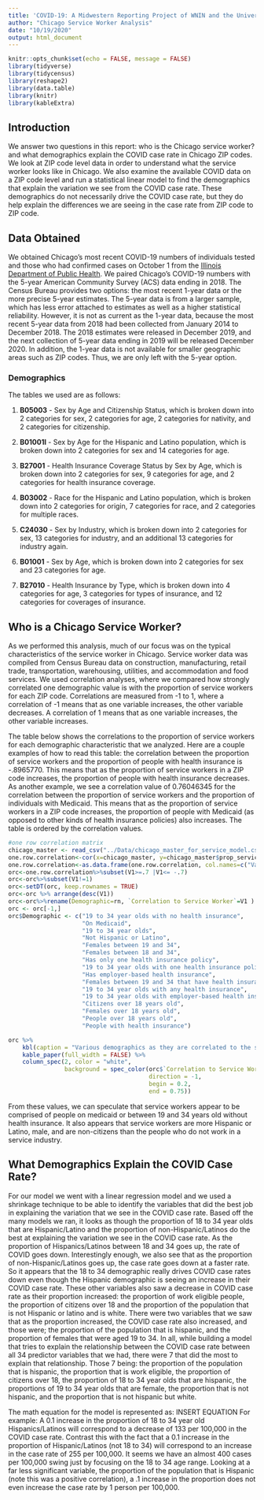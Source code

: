 ```yaml
---
title: 'COVID-19: A Midwestern Reporting Project of WNIN and the University of Evansville'
author: "Chicago Service Worker Analysis"
date: "10/19/2020"
output: html_document
---
```


```r
knitr::opts_chunk$set(echo = FALSE, message = FALSE)
library(tidyverse)
library(tidycensus)
library(reshape2)
library(data.table)
library(knitr)
library(kableExtra)
```

## Introduction

We answer two questions in this report: who is the Chicago service worker? and what demographics explain the COVID case rate in Chicago ZIP codes. We look at ZIP code level data in order to understand what the service worker looks like in Chicago. We also examine the available COVID data on a ZIP code level and run a statistical linear model to find the demographics that explain the variation we see from the COVID case rate. These demographics do not necessarily drive the COVID case rate, but they do help explain the differences we are seeing in the case rate from ZIP code to ZIP code. 

## Data Obtained

We obtained Chicago's most recent COVID-19 numbers of individuals tested and those who had confirmed cases on October 1 from the [Illinois Department of Public Health](https://www.dph.illinois.gov/covid19/covid19-statistics). We paired Chicago's COVID-19 numbers with the 5-year American Community Survey (ACS) data ending in 2018. The Census Bureau provides two options: the most recent 1-year data or the more precise 5-year estimates. The 5-year data is from a larger sample, which has less error attached to estimates as well as a higher statistical reliability. However, it is not as current as the 1-year data, because the most recent 5-year data from 2018 had been collected from January 2014 to December 2018. The 2018 estimates were released in December 2019, and the next collection of 5-year data ending in 2019 will be released December 2020. In addition, the 1-year data is not available for smaller geographic areas such as ZIP codes. Thus, we are only left with the 5-year option.  

### Demographics

The tables we used are as follows:

1. **B05003** - Sex by Age and Citizenship Status, which is broken down into 2 categories for sex, 2 categories for age, 2 categories for nativity, and 2 categories for citizenship. 
    
2. **B01001I** - Sex by Age for the Hispanic and Latino population, which is broken down into 2 categories for sex and 14 categories for age.
    
3. **B27001** - Health Insurance Coverage Status by Sex by Age, which is broken down into 2 categories for sex, 9 categories for age, and 2 categories for health insurance coverage.
                                      
4. **B03002** - Race for the Hispanic and Latino population, which is broken down into 2 categories for origin, 7 categories for race, and 2 categories for multiple races.
    
5. **C24030** - Sex by Industry, which is broken down into 2 categories for sex, 13 categories for industry, and an additional 13 categories for industry again. 
    
6. **B01001** - Sex by Age, which is broken down into 2 categories for sex and 23 categories for age. 
    
7. **B27010** - Health Insurance by Type, which is broken down into 4 categories for age, 3 categories for types of insurance, and 12 categories for coverages of insurance. 

## Who is a Chicago Service Worker?

As we performed this analysis, much of our focus was on the typical characteristics of the service worker in Chicago. Service worker data was compiled from Census Bureau data on construction, manufacturing, retail trade, transportation, warehousing, utilities, and accommodation and food services. We used correlation analyses, where we compared how strongly correlated one demographic value is with the proportion of service workers for each ZIP code. Correlations are measured from -1 to 1, where a correlation of -1 means that as one variable increases, the other variable decreases. A correlation of 1 means that as one variable increases, the other variable increases. 

The table below shows the correlations to the proportion of service workers for each demographic characteristic that we analyzed. Here are a couple examples of how to read this table: the correlation between the proportion of service workers and the proportion of people with health insurance is -.8965770. This means that as the proportion of service workers in a ZIP code increases, the proportion of people with health insurance decreases. As another example, we see a correlation value of 0.76046345 for the correlation between the proportion of service workers and the proportion of individuals with Medicaid. This means that as the proportion of service workers in a ZIP code increases, the proportion of people with Medicaid (as opposed to other kinds of health insurance policies) also increases. The table is ordered by the correlation values. 

```r
#one row correlation matrix
chicago_master <- read_csv("../Data/chicago_master_for_service_model.csv")
one.row.correlation<-cor(x=chicago_master, y=chicago_master$prop_service)
one.row.correlation<-as.data.frame(one.row.correlation, col.names=c("Variable", "Correlation Coefficient"))
orc<-one.row.correlation%>%subset(V1>=.7 |V1<= -.7)
orc<-orc%>%subset(V1!=1)
orc<-setDT(orc, keep.rownames = TRUE)
orc<-orc %>% arrange(desc(V1))
orc<-orc%>%rename(Demographic=rn, `Correlation to Service Worker`=V1 )
orc <- orc[-1,]
orc$Demographic <- c("19 to 34 year olds with no health insurance",
                     "On Medicaid",
                     "19 to 34 year olds",
                     "Not Hispanic or Latino",
                     "Females between 19 and 34",
                     "Females between 18 and 34",
                     "Has only one health insurance policy",
                     "19 to 34 year olds with one health insurance policy",
                     "Has employer-based health insurance",
                     "Females between 19 and 34 that have health insurance",
                     "19 to 34 year olds with any health insurance",
                     "19 to 34 year olds with employer-based health insurance",
                     "Citizens over 18 years old",
                     "Females over 18 years old",
                     "People over 18 years old",
                     "People with health insurance")
```

```r
orc %>% 
    kbl(caption = "Various demographics as they are correlated to the service worker population") %>% 
    kable_paper(full_width = FALSE) %>% 
    column_spec(2, color = "white",
                background = spec_color(orc$`Correlation to Service Worker`,
                                        direction = -1,
                                        begin = 0.2,
                                        end = 0.75))
```


From these values, we can speculate that service workers appear to be comprised of people on medicaid or between 19 and 34 years old without health insurance. It also appears that service workers are more Hispanic or Latino, male, and are non-citizens than the people who do not work in a service industry. 

## What Demographics Explain the COVID Case Rate?

For our model we went with a linear regression model and we used a shrinkage technique to be able to identify the variables that did the best job in explaining the variation that we see in the COVID case rate. Based off the many models we ran, it looks as though the proportion of 18 to 34 year olds that are Hispanic/Latino and the proportion of non-Hispanic/Latinos do the best at explaining the variation we see in the COVID case rate. As the proportion of Hispanics/Latinos between 18 and 34 goes up, the rate of COVID goes down. Interestingly enough, we also see that as the proportion of non-Hispanic/Latinos goes up, the case rate goes down at a faster rate. So it appears that the 18 to 34 demographic really drives COVID case rates down even though the Hispanic demographic is seeing an increase in their COVID case rate. These other variables also saw a decrease in COVID case rate as their proportion increased: the proportion of work eligible people, the proportion of citizens over 18 and the proportion of the population that is not Hispanic or latino and is white. There were two variables that we saw that as the proportion increased, the COVID case rate also increased, and those were; the proportion of the population that is hispanic, and the proportion of females that were aged 19 to 34. In all, while building a model that tries to explain the relationship between the COVID case rate between all 34 predictor variables that we had, there were 7 that did the most to explain that relationship. Those 7 being: the proportion of the population that is hispanic, the proportion that is work eligible, the proportion of citizens over 18, the proportion of 18 to 34 year olds that are hispanic, the proportions of 19 to 34 year olds that are female, the proportion that is not hispanic, and the proportion that is not hispanic but white. 

The math equation for the model is represented as: INSERT EQUATION
For example: A 0.1 increase in the proportion of 18 to 34 year old Hispanics/Latinos will correspond to a decrease of 133 per 100,000 in the COVID case rate. Contrast this with the fact that a 0.1 increase in the proportion of Hispanic/Latinos (not 18 to 34) will correspond to an increase in the case rate of 255 per 100,000. It seems we have an almost 400 cases per 100,000 swing just by focusing on the 18 to 34 age range. Looking at a far less significant variable, the proportion of the population that is Hispanic (note this was a positive correlation), a .1 increase in the proportion does not even increase the case rate by 1 person per 100,000. 
